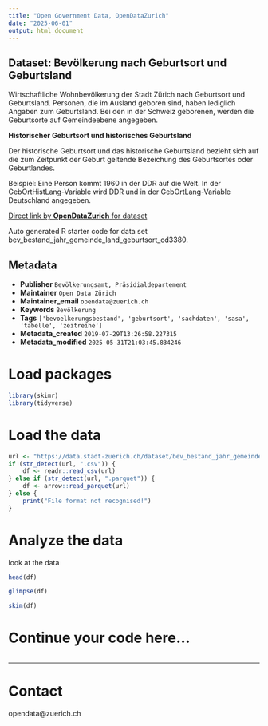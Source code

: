 ```yaml
---
title: "Open Government Data, OpenDataZurich"
date: "2025-06-01"
output: html_document
---
```


## Dataset: Bevölkerung nach Geburtsort und Geburtsland

Wirtschaftliche Wohnbevölkerung der Stadt Zürich nach Geburtsort und Geburtsland. Personen, die im Ausland geboren sind, haben lediglich Angaben zum Geburtsland. Bei den in der Schweiz geborenen, werden die Geburtsorte auf Gemeindeebene angegeben.
 

**Historischer Geburtsort und historisches Geburtsland**

Der historische Geburtsort und das historische Geburtsland bezieht sich auf die zum Zeitpunkt der Geburt geltende Bezeichung des Geburtsortes oder Geburtlandes.

Beispiel: Eine Person kommt 1960 in der DDR auf die Welt. In der GebOrtHistLang-Variable wird DDR und in der GebOrtLang-Variable Deutschland angegeben.
 

[]()



[Direct link by **OpenDataZurich** for dataset](https://data.stadt-zuerich.ch/dataset/bev_bestand_jahr_gemeinde_land_geburtsort_od3380)

Auto generated R starter code for data set bev_bestand_jahr_gemeinde_land_geburtsort_od3380.

## Metadata

- **Publisher** `Bevölkerungsamt, Präsidialdepartement`
- **Maintainer** `Open Data Zürich`
- **Maintainer_email** `opendata@zuerich.ch`
- **Keywords** `Bevölk­erung`
- **Tags** `['bevoelkerungsbestand', 'geburtsort', 'sachdaten', 'sasa', 'tabelle', 'zeitreihe']`
- **Metadata_created** `2019-07-29T13:26:58.227315`
- **Metadata_modified** `2025-05-31T21:03:45.834246`


# Load packages

```r
library(skimr)
library(tidyverse)
```

# Load the data

```r
url <- "https://data.stadt-zuerich.ch/dataset/bev_bestand_jahr_gemeinde_land_geburtsort_od3380/download/BEV338OD3380.csv"
if (str_detect(url, ".csv")) {
    df <- readr::read_csv(url)
} else if (str_detect(url, ".parquet")) {
    df <- arrow::read_parquet(url)
} else {
    print("File format not recognised!")
}
```

# Analyze the data

look at the data
```r
head(df)
```

```r
glimpse(df)
```

```r
skim(df)
```

# Continue your code here...

```r

```

------------------------------------------------------------------------

# Contact

opendata@zuerich.ch
